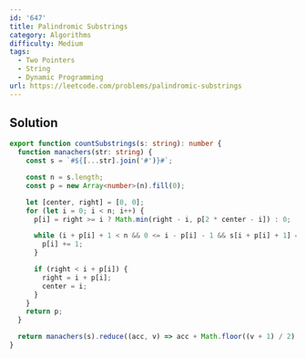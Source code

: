 ```yaml
---
id: '647'
title: Palindromic Substrings
category: Algorithms
difficulty: Medium
tags:
  - Two Pointers
  - String
  - Dynamic Programming
url: https://leetcode.com/problems/palindromic-substrings
---
```


## Solution

```typescript filename="solution.ts" copy
export function countSubstrings(s: string): number {
  function manachers(str: string) {
    const s = `#${[...str].join('#')}#`;

    const n = s.length;
    const p = new Array<number>(n).fill(0);

    let [center, right] = [0, 0];
    for (let i = 0; i < n; i++) {
      p[i] = right >= i ? Math.min(right - i, p[2 * center - i]) : 0;

      while (i + p[i] + 1 < n && 0 <= i - p[i] - 1 && s[i + p[i] + 1] === s[i - p[i] - 1]) {
        p[i] += 1;
      }

      if (right < i + p[i]) {
        right = i + p[i];
        center = i;
      }
    }
    return p;
  }

  return manachers(s).reduce((acc, v) => acc + Math.floor((v + 1) / 2), 0);
}
```

